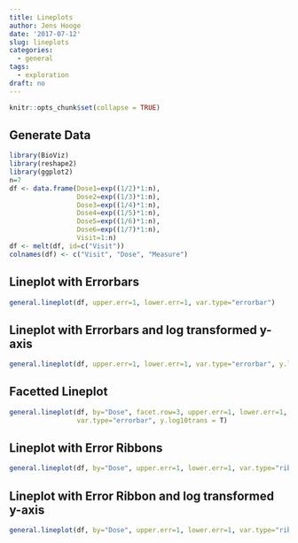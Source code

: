 ```yaml
---
title: Lineplots
author: Jens Hooge
date: '2017-07-12'
slug: lineplots
categories:
  - general
tags:
  - exploration
draft: no
---
```


```r
knitr::opts_chunk$set(collapse = TRUE)
```

## Generate Data
```r
library(BioViz)
library(reshape2)
library(ggplot2)
n=7
df <- data.frame(Dose1=exp((1/2)*1:n),
                 Dose2=exp((1/3)*1:n),
                 Dose3=exp((1/4)*1:n),
                 Dose4=exp((1/5)*1:n),
                 Dose5=exp((1/6)*1:n),
                 Dose6=exp((1/7)*1:n),
                 Visit=1:n)
df <- melt(df, id=c("Visit"))
colnames(df) <- c("Visit", "Dose", "Measure") 
```

## Lineplot with Errorbars
```r
general.lineplot(df, upper.err=1, lower.err=1, var.type="errorbar")
```

## Lineplot with Errorbars and log transformed y-axis
```r
general.lineplot(df, upper.err=1, lower.err=1, var.type="errorbar", y.log10trans = T)
```

## Facetted Lineplot
```r
general.lineplot(df, by="Dose", facet.row=3, upper.err=1, lower.err=1,
                 var.type="errorbar", y.log10trans = T)
```

## Lineplot with Error Ribbons
```r
general.lineplot(df, by="Dose", upper.err=1, lower.err=1, var.type="ribbon")
```

## Lineplot with Error Ribbon and log transformed y-axis
```r
general.lineplot(df, by="Dose", upper.err=1, lower.err=1, var.type="ribbon", y.log10trans = T)
```
